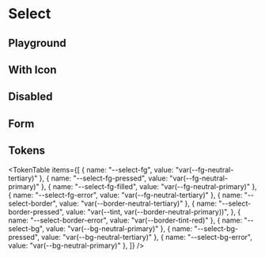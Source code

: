 



<Meta title="Select" of={SelectStories} />

# Select

<ThemeSelect />

## Playground

<Canvas of={SelectStories.Default} />
<Controls />

## With Icon

<Canvas of={SelectStories.With_Icon} />

## Disabled

<Canvas of={SelectStories.Disabled} />

## Form

<Canvas of={SelectStories.Error_Form} />

## Tokens

<TokenTable
  items={[
    { name: "--select-fg", value: "var(--fg-neutral-tertiary)" },
    { name: "--select-fg-pressed", value: "var(--fg-neutral-primary)" },
    { name: "--select-fg-filled", value: "var(--fg-neutral-primary)" },
    { name: "--select-fg-error", value: "var(--fg-neutral-tertiary)" },
    { name: "--select-border", value: "var(--border-neutral-tertiary)" },
    {
      name: "--select-border-pressed",
      value: "var(--tint, var(--border-neutral-primary))",
    },
    { name: "--select-border-error", value: "var(--border-tint-red)" },
    { name: "--select-bg", value: "var(--bg-neutral-primary)" },
    { name: "--select-bg-pressed", value: "var(--bg-neutral-tertiary)" },
    { name: "--select-bg-error", value: "var(--bg-neutral-primary)" },
  ]}
/>

<Toaster className="sb-unstyled" position="bottom-right" />
